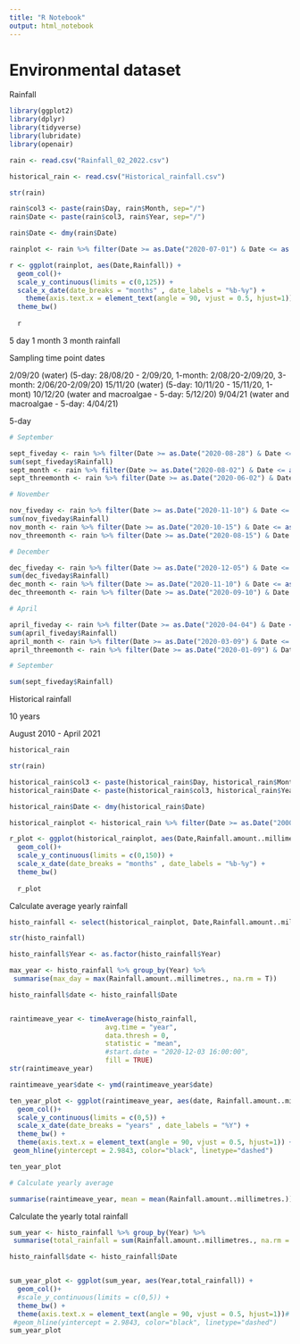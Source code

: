 ```yaml
---
title: "R Notebook"
output: html_notebook
---
```


# Environmental dataset 

Rainfall

```r
library(ggplot2)
library(dplyr)
library(tidyverse)
library(lubridate) 
library(openair)

rain <- read.csv("Rainfall_02_2022.csv")

historical_rain <- read.csv("Historical_rainfall.csv")

```

```r

str(rain)

rain$col3 <- paste(rain$Day, rain$Month, sep="/")
rain$Date <- paste(rain$col3, rain$Year, sep="/")

rain$Date <- dmy(rain$Date)

rainplot <- rain %>% filter(Date >= as.Date("2020-07-01") & Date <= as.Date("2021-04-15"))

r <- ggplot(rainplot, aes(Date,Rainfall)) +
  geom_col()+
  scale_y_continuous(limits = c(0,125)) +
  scale_x_date(date_breaks = "months" , date_labels = "%b-%y") +
    theme(axis.text.x = element_text(angle = 90, vjust = 0.5, hjust=1)) +
  theme_bw()
  
  r

```


5 day
1 month 
3 month rainfall 

Sampling time point dates 

2/09/20 (water) (5-day: 28/08/20 - 2/09/20, 1-month: 2/08/20-2/09/20, 3-month: 2/06/20-2/09/20)
15/11/20 (water) (5-day: 10/11/20 - 15/11/20, 1-mont)
10/12/20 (water and macroalgae - 5-day: 5/12/20)
9/04/21 (water and macroalgae - 5-day: 4/04/21)

5-day
```r

# September 

sept_fiveday <- rain %>% filter(Date >= as.Date("2020-08-28") & Date <= as.Date("2020-09-02"))
sum(sept_fiveday$Rainfall)
sept_month <- rain %>% filter(Date >= as.Date("2020-08-02") & Date <= as.Date("2020-09-02"))
sept_threemonth <- rain %>% filter(Date >= as.Date("2020-06-02") & Date <= as.Date("2020-09-02"))

# November 

nov_fiveday <- rain %>% filter(Date >= as.Date("2020-11-10") & Date <= as.Date("2020-11-15"))
sum(nov_fiveday$Rainfall)
nov_month <- rain %>% filter(Date >= as.Date("2020-10-15") & Date <= as.Date("2020-11-15"))
nov_threemonth <- rain %>% filter(Date >= as.Date("2020-08-15") & Date <= as.Date("2020-11-15"))

# December 

dec_fiveday <- rain %>% filter(Date >= as.Date("2020-12-05") & Date <= as.Date("2020-12-10"))
sum(dec_fiveday$Rainfall)
dec_month <- rain %>% filter(Date >= as.Date("2020-11-10") & Date <= as.Date("2020-12-10"))
dec_threemonth <- rain %>% filter(Date >= as.Date("2020-09-10") & Date <= as.Date("2020-12-10"))

# April

april_fiveday <- rain %>% filter(Date >= as.Date("2020-04-04") & Date <= as.Date("2020-04-09"))
sum(april_fiveday$Rainfall)
april_month <- rain %>% filter(Date >= as.Date("2020-03-09") & Date <= as.Date("2020-04-09"))
april_threemonth <- rain %>% filter(Date >= as.Date("2020-01-09") & Date <= as.Date("2020-04-09"))

```

```r
# September 

sum(sept_fiveday$Rainfall)

```

Historical rainfall 

10 years 

August 2010 - April 2021

```r

historical_rain

str(rain)

historical_rain$col3 <- paste(historical_rain$Day, historical_rain$Month, sep="/")
historical_rain$Date <- paste(historical_rain$col3, historical_rain$Year, sep="/")

historical_rain$Date <- dmy(historical_rain$Date)

historical_rainplot <- historical_rain %>% filter(Date >= as.Date("2000-01-01") & Date <= as.Date("2021-04-15"))

r_plot <- ggplot(historical_rainplot, aes(Date,Rainfall.amount..millimetres.)) +
  geom_col()+
  scale_y_continuous(limits = c(0,150)) +
  scale_x_date(date_breaks = "months" , date_labels = "%b-%y") +
  theme_bw()
  
  r_plot

```


Calculate average yearly rainfall 

```r

histo_rainfall <- select(historical_rainplot, Date,Rainfall.amount..millimetres.,Year )

str(histo_rainfall)

histo_rainfall$Year <- as.factor(histo_rainfall$Year)

max_year <- histo_rainfall %>% group_by(Year) %>% 
 summarise(max_day = max(Rainfall.amount..millimetres., na.rm = T))

histo_rainfall$date <- histo_rainfall$Date


raintimeave_year <- timeAverage(histo_rainfall, 
                        avg.time = "year",
                        data.thresh = 0,
                        statistic = "mean",
                        #start.date = "2020-12-03 16:00:00",
                        fill = TRUE)
str(raintimeave_year)

raintimeave_year$date <- ymd(raintimeave_year$date)

ten_year_plot <- ggplot(raintimeave_year, aes(date, Rainfall.amount..millimetres.)) +
  geom_col()+
  scale_y_continuous(limits = c(0,5)) +
  scale_x_date(date_breaks = "years" , date_labels = "%Y") +
  theme_bw() +
  theme(axis.text.x = element_text(angle = 90, vjust = 0.5, hjust=1)) +
 geom_hline(yintercept = 2.9843, color="black", linetype="dashed")

ten_year_plot

# Calculate yearly average 

summarise(raintimeave_year, mean = mean(Rainfall.amount..millimetres.))

```

Calculate the yearly total rainfall 

```r

sum_year <- histo_rainfall %>% group_by(Year) %>% 
 summarise(total_rainfall = sum(Rainfall.amount..millimetres., na.rm = T))

histo_rainfall$date <- histo_rainfall$Date


sum_year_plot <- ggplot(sum_year, aes(Year,total_rainfall)) +
  geom_col()+
  #scale_y_continuous(limits = c(0,5)) +
  theme_bw() +
  theme(axis.text.x = element_text(angle = 90, vjust = 0.5, hjust=1))# +
 #geom_hline(yintercept = 2.9843, color="black", linetype="dashed")
sum_year_plot
```